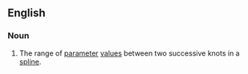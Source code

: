 ==English==

===Noun===
{{en-noun|sg=[[knot]] [[span]]}}

# The range of [[parameter]] [[values]] between two successive knots in a [[spline]].